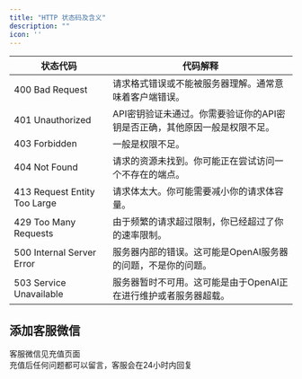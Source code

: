 ```yaml
---
title: "HTTP 状态码及含义"
description: ""
icon: ''
---
```


| 状态代码 | 代码解释 |
|----------|----------|
| 400 Bad Request | 请求格式错误或不能被服务器理解。通常意味着客户端错误。 |
| 401 Unauthorized | API密钥验证未通过。你需要验证你的API密钥是否正确，其他原因一般是权限不足。 |
| 403 Forbidden | 一般是权限不足。 |
| 404 Not Found | 请求的资源未找到。你可能正在尝试访问一个不存在的端点。 |
| 413 Request Entity Too Large | 请求体太大。你可能需要减小你的请求体容量。 |
| 429 Too Many Requests | 由于频繁的请求超过限制，你已经超过了你的速率限制。 |
| 500 Internal Server Error | 服务器内部的错误。这可能是OpenAI服务器的问题，不是你的问题。 |
| 503 Service Unavailable | 服务器暂时不可用。这可能是由于OpenAI正在进行维护或者服务器超载。 |

## 添加客服微信
客服微信见充值页面  
充值后任何问题都可以留言，客服会在24小时内回复 